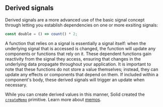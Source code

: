 ## Derived signals

Derived signals are a more advanced use of the basic signal concept through letting you establish dependencies on one or more exsiting signals:

```js
const double = () => count() * 2;
```

A function that relies on a signal is essentially a signal itself: when the underlying signal that is accessed is changed, the function will update any components or functions that rely on it.
These dependent functions gain reactivity from the signal they access, ensuring that changes in the underlying data propagate throughout your application. 
It is important to note that these functions do not store a value themselves; instead, they can update any effects or components that depend on them. 
If included within a component's body, these derived signals will trigger an update when necessary.

While you can create derived values in this manner, Solid created the [`createMemo`](/reference/creatememo) primitive.
Learn more about [memos](/concepts/derived-values/memos).
